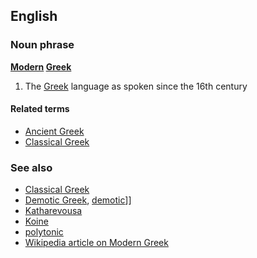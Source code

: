 ==English==
===Noun phrase===
'''[[Modern]] [[Greek]]'''

# The [[Greek]] language as spoken since the 16th century

====Related terms====
*[[Ancient Greek]]
*[[Classical Greek]]

===See also===
*[[Classical Greek]]
*[[Demotic Greek]], [[demotic]]]]
*[[Katharevousa]]
*[[Koine]]
*[[polytonic]]
*[[w:Modern Greek|Wikipedia article on Modern Greek]]